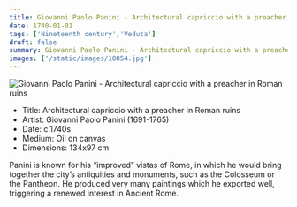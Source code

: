 ```yaml
---
title: Giovanni Paolo Panini - Architectural capriccio with a preacher in Roman ruins
date: 1740-01-01
tags: ['Nineteenth century','Veduta']
draft: false
summary: Giovanni Paolo Panini - Architectural capriccio with a preacher in Roman ruins
images: ['/static/images/10854.jpg']
---
```


![Giovanni Paolo Panini - Architectural capriccio with a preacher in Roman ruins](/static/images/10854.jpg)

* Title: Architectural capriccio with a preacher in Roman ruins
* Artist: Giovanni Paolo Panini (1691-1765)
* Date: c.1740s
* Medium: Oil on canvas
* Dimensions: 134x97 cm

Panini is known for his “improved” vistas of Rome, in which he would bring together the city’s antiquities and monuments, such as the Colosseum or the Pantheon. He produced very many paintings which he exported well, triggering a renewed interest in Ancient Rome.
